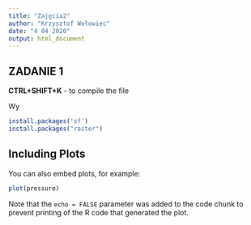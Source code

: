 ```yaml
---
title: "Zajęcia2"
author: "Krzysztof Wołowiec"
date: "4 04 2020"
output: html_document
---
```


## ZADANIE 1
**CTRL+SHIFT+K** - to compile the file

Wy
```r
install.packages('sf')
install.packages("raster")
```

## Including Plots
You can also embed plots, for example:

```r
plot(pressure)
```

Note that the `echo = FALSE` parameter was added to the code chunk to prevent printing of the R code that generated the plot.
